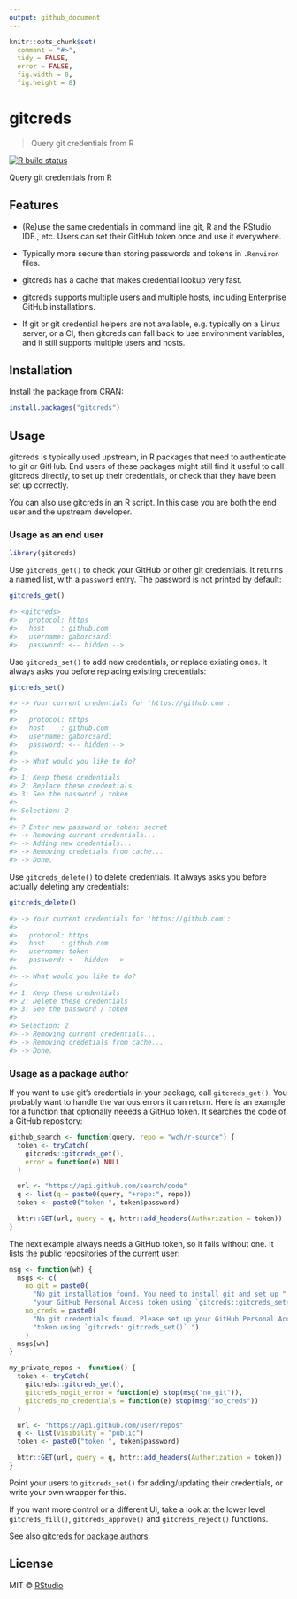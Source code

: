 ```yaml
---
output: github_document
---
```


```r
knitr::opts_chunk$set(
  comment = "#>",
  tidy = FALSE,
  error = FALSE,
  fig.width = 8,
  fig.height = 8)
```

# gitcreds

> Query git credentials from R

<!-- badges: start -->
[![R build status](https://github.com/r-lib/gitcreds/workflows/R-CMD-check/badge.svg)](https://github.com/r-lib/gitcreds/actions)
<!-- badges: end -->

Query git credentials from R

## Features

-   (Re)use the same credentials in command line git, R and the RStudio
    IDE., etc. Users can set their GitHub token once and use it
    everywhere.

-   Typically more secure than storing passwords and tokens in
    `.Renviron` files.

-   gitcreds has a cache that makes credential lookup very fast.

-   gitcreds supports multiple users and multiple hosts, including
    Enterprise GitHub installations.

-   If git or git credential helpers are not available, e.g. typically on
    a Linux server, or a CI, then gitcreds can fall back to use environment
    variables, and it still supports multiple users and hosts.

## Installation

Install the package from CRAN:

```r
install.packages("gitcreds")
```

## Usage

gitcreds is typically used upstream, in R packages that need to
authenticate to git or GitHub. End users of these packages might still find
it useful to call gitcreds directly, to set up their credentials, or check
that they have been set up correctly.

You can also use gitcreds in an R script. In this case you are both the
end user and the upstream developer.

### Usage as an end user

```r
library(gitcreds)
```

Use `gitcreds_get()` to check your GitHub or other git credentials.
It returns a named list, with a `password` entry. The password is not
printed by default:

```r
gitcreds_get()
```

```r
#> <gitcreds>
#>   protocol: https
#>   host    : github.com
#>   username: gaborcsardi
#>   password: <-- hidden -->
```

Use `gitcreds_set()` to add new credentials, or replace existing ones.
It always asks you before replacing existing credentials:

```r
gitcreds_set()
```

```r
#> -> Your current credentials for 'https://github.com':
#> 
#>   protocol: https
#>   host    : github.com
#>   username: gaborcsardi
#>   password: <-- hidden -->
#> 
#> -> What would you like to do?
#> 
#> 1: Keep these credentials
#> 2: Replace these credentials
#> 3: See the password / token
#> 
#> Selection: 2
#> 
#> ? Enter new password or token: secret
#> -> Removing current credentials...
#> -> Adding new credentials...
#> -> Removing credetials from cache...
#> -> Done.
```

Use `gitcreds_delete()` to delete credentials. It always asks you before
actually deleting any credentials:

```r
gitcreds_delete()
```

```r
#> -> Your current credentials for 'https://github.com':
#> 
#>   protocol: https
#>   host    : github.com
#>   username: token
#>   password: <-- hidden -->
#> 
#> -> What would you like to do?
#> 
#> 1: Keep these credentials
#> 2: Delete these credentials
#> 3: See the password / token
#> 
#> Selection: 2
#> -> Removing current credentials...
#> -> Removing credetials from cache...
#> -> Done.
```

### Usage as a package author

If you want to use git's credentials in your package, call `gitcreds_get()`.
You probably want to handle the various errors it can return. Here is an
example for a function that optionally neeeds a GitHub token. It searches
the code of a GitHub repository:

```r
github_search <- function(query, repo = "wch/r-source") {
  token <- tryCatch(
    gitcreds::gitcreds_get(),
    error = function(e) NULL
  )

  url <- "https://api.github.com/search/code"
  q <- list(q = paste0(query, "+repo:", repo))
  token <- paste0("token ", token$password)

  httr::GET(url, query = q, httr::add_headers(Authorization = token))
}
```

The next example always needs a GitHub token, so it fails without one.
It lists the public repositories of the current user:

```r
msg <- function(wh) {
  msgs <- c(
    no_git = paste0(
      "No git installation found. You need to install git and set up ",
      "your GitHub Personal Access token using `gitcreds::gitcreds_set()`."),
    no_creds = paste0(
      "No git credentials found. Please set up your GitHub Personal Access ",
      "token using `gitcreds::gitcreds_set()`.")
    )
  msgs[wh]
}

my_private_repos <- function() {
  token <- tryCatch(
    gitcreds::gitcreds_get(),
    gitcreds_nogit_error = function(e) stop(msg("no_git")),
    gitcreds_no_credentials = function(e) stop(msg("no_creds"))    
  )

  url <- "https://api.github.com/user/repos"
  q <- list(visibility = "public")
  token <- paste0("token ", token$password)

  httr::GET(url, query = q, httr::add_headers(Authorization = token))
}
```

Point your users to `gitcreds_set()` for adding/updating their credentials,
or write your own wrapper for this.

If you want more control or a different UI, take a look at the lower level
`gitcreds_fill()`, `gitcreds_approve()` and `gitcreds_reject()` functions.

See also [gitcreds for package authors](https://gitcreds.r-lib.org/articles/package.html).

## License

MIT © [RStudio](https://github.com/rstudio)
